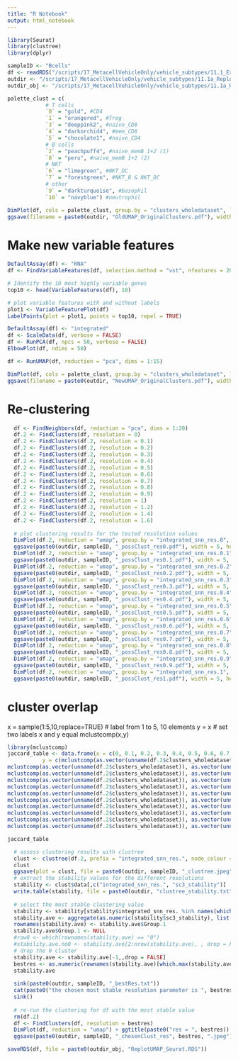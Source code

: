 ```yaml
---
title: "R Notebook"
output: html_notebook
---
```


```r
library(Seurat)
library(clustree)
library(dplyr)
```

```r
sampleID <- "Bcells"
df <- readRDS("/scripts/17_MetacellVehicleOnly/vehicle_subtypes/11.1_ExtractClusters/out/Bcells_subset.RDS")
outdir <- "/scripts/17_MetacellVehicleOnly/vehicle_subtypes/11.1a_ReplotUMAP/Bcells/out_data/"
outdir_obj <- "/scripts/17_MetacellVehicleOnly/vehicle_subtypes/11.1a_ReplotUMAP/Bcells/out_obj/"
```

```r
palette_clust = c(
            # T cells
            `0` = "gold", #CD4
            `1` = "orangered", #Treg
            `3` = "deeppink2", #naive_CD8
            `4` = "darkorchid4", #mem_CD8
            `5` = "chocolate1", #naive_CD4
            # B cells
            `2` = "peachpuff4", #naive_memB 1+2 (1)
            `8` = "peru", #naive_memB 1+2 (2)
            # NKT
            `6` = "limegreen", #NKT_DC
            `7` = "forestgreen", #NKT_B & NKT_DC
            # other
            `9` = "darkturquoise", #basophil
            `10` = "navyblue") #neutrophil

DimPlot(df, cols = palette_clust, group.by = "clusters_wholedataset", label = TRUE)
ggsave(filename = paste0(outdir, "OldUMAP_OriginalClusters.pdf"), width = 5, height = 5)
```

# Make new variable features

```r
DefaultAssay(df) <- "RNA"
df <- FindVariableFeatures(df, selection.method = "vst", nfeatures = 2000)

# Identify the 10 most highly variable genes
top10 <- head(VariableFeatures(df), 10)

# plot variable features with and without labels
plot1 <- VariableFeaturePlot(df)
LabelPoints(plot = plot1, points = top10, repel = TRUE)
```

```r
DefaultAssay(df) <- "integrated"
df <- ScaleData(df, verbose = FALSE)
df <- RunPCA(df, npcs = 50, verbose = FALSE)
ElbowPlot(df, ndims = 50)
```

```r
df <- RunUMAP(df, reduction = "pca", dims = 1:15)
```

```r
DimPlot(df, cols = palette_clust, group.by = "clusters_wholedataset", label = TRUE)
ggsave(filename = paste0(outdir, "NewUMAP_OriginalClusters.pdf"), width = 5, height = 5)
```

# Re-clustering

```r
  df <- FindNeighbors(df, reduction = "pca", dims = 1:20)
  df.2 <- FindClusters(df, resolution = 0)
  df.2 <- FindClusters(df.2, resolution = 0.1)
  df.2 <- FindClusters(df.2, resolution = 0.2)
  df.2 <- FindClusters(df.2, resolution = 0.3)
  df.2 <- FindClusters(df.2, resolution = 0.4)
  df.2 <- FindClusters(df.2, resolution = 0.5)
  df.2 <- FindClusters(df.2, resolution = 0.6)
  df.2 <- FindClusters(df.2, resolution = 0.7)
  df.2 <- FindClusters(df.2, resolution = 0.8)
  df.2 <- FindClusters(df.2, resolution = 0.9)
  df.2 <- FindClusters(df.2, resolution = 1)
  df.2 <- FindClusters(df.2, resolution = 1.2)
  df.2 <- FindClusters(df.2, resolution = 1.4)
  df.2 <- FindClusters(df.2, resolution = 1.6)
  
  # plot clustering results for the tested resolution values
  DimPlot(df.2, reduction = "umap", group.by = "integrated_snn_res.0", label = TRUE) + ggtitle("candidate res = 0") + NoLegend()
  ggsave(paste0(outdir, sampleID, "_possClust_res0.pdf"), width = 5, height = 5)
  DimPlot(df.2, reduction = "umap", group.by = "integrated_snn_res.0.1", label = TRUE) + ggtitle("candidate res = 0.1") + NoLegend()
  ggsave(paste0(outdir, sampleID, "_possClust_res0.1.pdf"), width = 5, height = 5)
  DimPlot(df.2, reduction = "umap", group.by = "integrated_snn_res.0.2", label = TRUE) + ggtitle("candidate res = 0.2") + NoLegend()
  ggsave(paste0(outdir, sampleID, "_possClust_res0.2.pdf"), width = 5, height = 5)
  DimPlot(df.2, reduction = "umap", group.by = "integrated_snn_res.0.3", label = TRUE) + ggtitle("candidate res = 0.3") + NoLegend()
  ggsave(paste0(outdir, sampleID, "_possClust_res0.3.pdf"), width = 5, height = 5)
  DimPlot(df.2, reduction = "umap", group.by = "integrated_snn_res.0.4", label = TRUE) + ggtitle("candidate res = 0.4") + NoLegend()
  ggsave(paste0(outdir, sampleID, "_possClust_res0.4.pdf"), width = 5, height = 5)
  DimPlot(df.2, reduction = "umap", group.by = "integrated_snn_res.0.5", label = TRUE) + ggtitle("candidate res = 0.5") + NoLegend()
  ggsave(paste0(outdir, sampleID, "_possClust_res0.5.pdf"), width = 5, height = 5)
  DimPlot(df.2, reduction = "umap", group.by = "integrated_snn_res.0.6", label = TRUE) + ggtitle("candidate res = 0.6") + NoLegend()
  ggsave(paste0(outdir, sampleID, "_possClust_res0.6.pdf"), width = 5, height = 5)
  DimPlot(df.2, reduction = "umap", group.by = "integrated_snn_res.0.7", label = TRUE) + ggtitle("candidate res = 0.7") + NoLegend()
  ggsave(paste0(outdir, sampleID, "_possClust_res0.7.pdf"), width = 5, height = 5)
  DimPlot(df.2, reduction = "umap", group.by = "integrated_snn_res.0.8", label = TRUE) + ggtitle("candidate res = 0.8") + NoLegend()
  ggsave(paste0(outdir, sampleID, "_possClust_res0.8.pdf"), width = 5, height = 5)
  DimPlot(df.2, reduction = "umap", group.by = "integrated_snn_res.0.9", label = TRUE) + ggtitle("candidate res = 0.9") + NoLegend()
  ggsave(paste0(outdir, sampleID, "_possClust_res0.9.pdf"), width = 5, height = 5)
  DimPlot(df.2, reduction = "umap", group.by = "integrated_snn_res.1", label = TRUE) + ggtitle("rcandidate res = 1") + NoLegend()
  ggsave(paste0(outdir, sampleID, "_possClust_res1.pdf"), width = 5, height = 5)
```

# cluster overlap

x = sample(1:5,10,replace=TRUE) # label from 1 to 5, 10 elements
y = x                           # set two labels x and y equal
mclustcomp(x,y)    

```r
library(mclustcomp)
jaccard_table <- data.frame(x = c(0, 0.1, 0.2, 0.3, 0.4, 0.5, 0.6, 0.7, 0.8, 0.9, 1),
           y = c(mclustcomp(as.vector(unname(df.2$clusters_wholedataset)), as.vector(unname(df.2$integrated_snn_res.0)), types = "jaccard")[1,2],
mclustcomp(as.vector(unname(df.2$clusters_wholedataset)), as.vector(unname(df.2$integrated_snn_res.0.1)), types = "jaccard")[1,2],
mclustcomp(as.vector(unname(df.2$clusters_wholedataset)), as.vector(unname(df.2$integrated_snn_res.0.2)), types = "jaccard")[1,2],
mclustcomp(as.vector(unname(df.2$clusters_wholedataset)), as.vector(unname(df.2$integrated_snn_res.0.3)), types = "jaccard")[1,2],
mclustcomp(as.vector(unname(df.2$clusters_wholedataset)), as.vector(unname(df.2$integrated_snn_res.0.4)), types = "jaccard")[1,2],
mclustcomp(as.vector(unname(df.2$clusters_wholedataset)), as.vector(unname(df.2$integrated_snn_res.0.5)), types = "jaccard")[1,2],
mclustcomp(as.vector(unname(df.2$clusters_wholedataset)), as.vector(unname(df.2$integrated_snn_res.0.6)), types = "jaccard")[1,2],
mclustcomp(as.vector(unname(df.2$clusters_wholedataset)), as.vector(unname(df.2$integrated_snn_res.0.7)), types = "jaccard")[1,2],
mclustcomp(as.vector(unname(df.2$clusters_wholedataset)), as.vector(unname(df.2$integrated_snn_res.0.8)), types = "jaccard")[1,2],
mclustcomp(as.vector(unname(df.2$clusters_wholedataset)), as.vector(unname(df.2$integrated_snn_res.0.9)), types = "jaccard")[1,2],
mclustcomp(as.vector(unname(df.2$clusters_wholedataset)), as.vector(unname(df.2$integrated_snn_res.1)), types = "jaccard")[1,2]))
```

```r
jaccard_table
```

```r
  # assess clustering results with clustree
  clust <- clustree(df.2, prefix = "integrated_snn_res.", node_colour = "sc3_stability")
  clust
  ggsave(plot = clust, file = paste0(outdir, sampleID, "_clustree.jpeg"), height = 12, width = 12)
  # extract the stability values for the different resolutions
  stability <- clust$data[,c("integrated_snn_res.", "sc3_stability")]
  write.table(stability, file = paste0(outdir, "clustree_stability.txt"), sep = "\t", quote = FALSE, row.names = FALSE, col.names = TRUE)
  
  # select the most stable clustering value
  stability <- stability[stability$integrated_snn_res. %in% names(which(table(stability$integrated_snn_res.) > 1)), ]
  stability.ave <- aggregate(as.numeric(stability$sc3_stability), list(stability$integrated_snn_res.), mean)
  rownames(stability.ave) <- stability.ave$Group.1
  stability.ave$Group.1 <- NULL
  #row0 <- which(rownames(stability.ave) == "0")
  #stability.ave.no0 <- stability.ave[2:nrow(stability.ave), , drop = FALSE]
  # drop the 0 cluster
  stability.ave <- stability.ave[-1,,drop = FALSE]
  bestres <- as.numeric(rownames(stability.ave)[which.max(stability.ave$x)])
  stability.ave
  
  sink(paste0(outdir, sampleID, "_bestRes.txt"))
  cat(paste0("the chosen most stable resolution parameter is ", bestres))
  sink()
  
  # re-run the clustering for df with the most stable value
  rm(df.2)
  df <- FindClusters(df, resolution = bestres)
  DimPlot(df, reduction = "umap") + ggtitle(paste0("res = ", bestres))
  ggsave(paste0(outdir, sampleID, "_chosenClust_res", bestres, ".jpeg"))
```

```r
saveRDS(df, file = paste0(outdir_obj, "ReplotUMAP_Seurat.RDS"))
```

